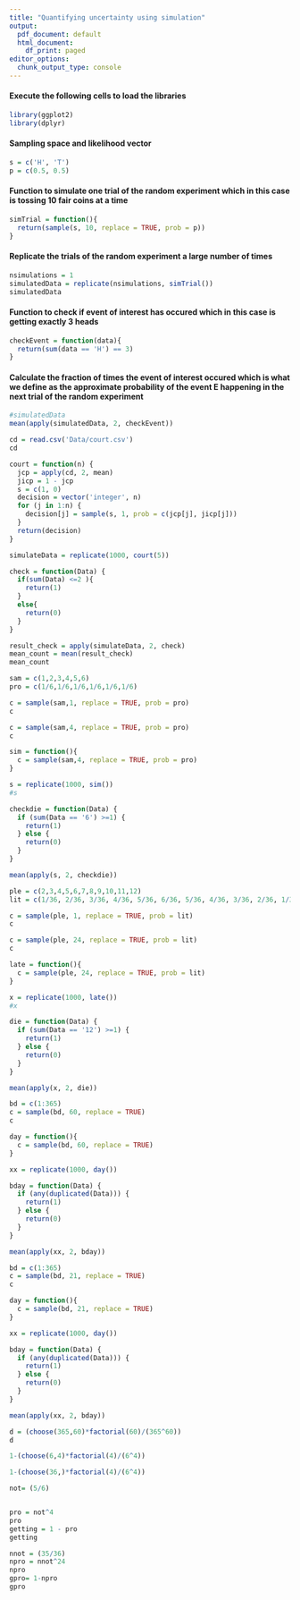 ```yaml
---
title: "Quantifying uncertainty using simulation"
output:
  pdf_document: default
  html_document:
    df_print: paged
editor_options:
  chunk_output_type: console
---
```


#### Execute the following cells to load the libraries
```r
library(ggplot2)
library(dplyr)
```

#### Sampling space and likelihood vector
```r
s = c('H', 'T')
p = c(0.5, 0.5)
```


#### Function to simulate one trial of the random experiment which in this case is tossing 10 fair coins at a time
```r
simTrial = function(){
  return(sample(s, 10, replace = TRUE, prob = p))
}
```

#### Replicate the trials of the random experiment a large number of times
```r
nsimulations = 1
simulatedData = replicate(nsimulations, simTrial())
simulatedData
```

#### Function to check if event of interest has occured which in this case is getting exactly 3 heads
```r
checkEvent = function(data){
  return(sum(data == 'H') == 3)
}
```

#### Calculate the fraction of times the event of interest occured which is what we define as the approximate probability of the event E happening in the next trial of the random experiment
```r
#simulatedData
mean(apply(simulatedData, 2, checkEvent))
```

```r
cd = read.csv('Data/court.csv')
cd
```


```r
court = function(n) {
  jcp = apply(cd, 2, mean)
  jicp = 1 - jcp
  s = c(1, 0)
  decision = vector('integer', n)
  for (j in 1:n) {
    decision[j] = sample(s, 1, prob = c(jcp[j], jicp[j]))
  }
  return(decision)
}
```

```r
simulateData = replicate(1000, court(5))
```

```r
check = function(Data) {
  if(sum(Data) <=2 ){
    return(1)
  }  
  else{
    return(0)
  }
}
```

```r
result_check = apply(simulateData, 2, check)
mean_count = mean(result_check)
mean_count
```

```r
sam = c(1,2,3,4,5,6)
pro = c(1/6,1/6,1/6,1/6,1/6,1/6)
```

```r
c = sample(sam,1, replace = TRUE, prob = pro)
c
```

```r
c = sample(sam,4, replace = TRUE, prob = pro)
c
```


```r
sim = function(){
  c = sample(sam,4, replace = TRUE, prob = pro)
}
```

```r
s = replicate(1000, sim())
#s
```

```r
checkdie = function(Data) {
  if (sum(Data == '6') >=1) {
    return(1)
  } else {
    return(0)
  }
}
```

```r
mean(apply(s, 2, checkdie))
```

```r
ple = c(2,3,4,5,6,7,8,9,10,11,12)
lit = c(1/36, 2/36, 3/36, 4/36, 5/36, 6/36, 5/36, 4/36, 3/36, 2/36, 1/36)
```

```r
c = sample(ple, 1, replace = TRUE, prob = lit)
c
```

```r
c = sample(ple, 24, replace = TRUE, prob = lit)
c
```

```r
late = function(){
  c = sample(ple, 24, replace = TRUE, prob = lit)
}
```

```r
x = replicate(1000, late())
#x
```

```r
die = function(Data) {
  if (sum(Data == '12') >=1) {
    return(1)
  } else {
    return(0)
  }
}
```

```r
mean(apply(x, 2, die))
```

```r
bd = c(1:365)
c = sample(bd, 60, replace = TRUE)
c
```

```r
day = function(){
  c = sample(bd, 60, replace = TRUE)
}
```

```r
xx = replicate(1000, day())
```


```r
bday = function(Data) {
  if (any(duplicated(Data))) {
    return(1)
  } else {
    return(0)
  }
}
```

```r
mean(apply(xx, 2, bday))
```

```r
bd = c(1:365)
c = sample(bd, 21, replace = TRUE)
c
```

```r
day = function(){
  c = sample(bd, 21, replace = TRUE)
}
```

```r
xx = replicate(1000, day())
```


```r
bday = function(Data) {
  if (any(duplicated(Data))) {
    return(1)
  } else {
    return(0)
  }
}
```

```r
mean(apply(xx, 2, bday))
```

```r
d = (choose(365,60)*factorial(60)/(365^60))
d
```

```r
1-(choose(6,4)*factorial(4)/(6^4))
```

```r
1-(choose(36,)*factorial(4)/(6^4))
```

```r
not= (5/6)
```

```r

```

```r
pro = not^4
pro
getting = 1 - pro
getting
```

```r
nnot = (35/36)
npro = nnot^24
npro
gpro= 1-npro
gpro
```

